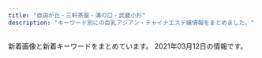 ```yaml
---
title: "自由が丘・三軒茶屋・溝の口・武蔵小杉"
description: "キーワード別にの巨乳アジアン・チャイナエステ嬢情報をまとめました。"
---
```


新着画像と新着キーワードをまとめています。
2021年03月12日の情報です。

<DmmAffiliateIns />
<KeywordTable
  shops={
    [
    {
        "station": "\u4e8c\u5b50\u7389\u5ddd\u99c5\u897f\u53e3",
        "name": "\u697d\u3057\u3044",
        "keywords": {
            "88": 2,
            "E": 10,
            "D": 17,
            "82": 3,
            "86": 6,
            "84": 2,
            "C": 6,
            "87": 7,
            "83": 3,
            "85": 7,
            "89": 2,
            "93": 1
        },
        "url": "http://tanoshii.jpn.mn/",
        "img_links": [
            "http://tanoshii.jpn.mn/photos/sites/76/2020/05/2020051702012070.jpg",
            "http://tanoshii.jpn.mn/photos/sites/76/2019/12/2019121409132124.jpg",
            "http://tanoshii.jpn.mn/photos/sites/76/2020/04/2020041703571830.jpg",
            "http://tanoshii.jpn.mn/images/top_slider01.jpg",
            "http://tanoshii.jpn.mn/images/link_nav03.jpg",
            "http://tanoshii.jpn.mn/images/info1.jpg",
            "http://tanoshii.jpn.mn/images/link_nav07.jpg",
            "http://tanoshii.jpn.mn/photos/sites/76/2020/12/202012240922577.jpg",
            "http://tanoshii.jpn.mn/images/side_link.jpg",
            "http://tanoshii.jpn.mn/photos/sites/76/2021/02/2021022603355371.jpg",
            "http://tanoshii.jpn.mn/photos/sites/76/2020/12/2020122501502779.jpg",
            "http://tanoshii.jpn.mn/images/info3.jpg",
            "http://tanoshii.jpn.mn/photos/sites/76/2020/01/2020011207465354.jpg",
            "http://tanoshii.jpn.mn/photos/sites/76/2019/12/2019121409132141.jpg",
            "http://tanoshii.jpn.mn/photos/sites/76/2020/06/2020061605184178.jpg",
            "http://tanoshii.jpn.mn/photos/sites/76/2020/11/2020112407093420.jpg",
            "http://tanoshii.jpn.mn/photos/sites/76/2020/08/2020081201584255.jpg",
            "http://tanoshii.jpn.mn/photos/sites/76/2020/01/2020010206122496.jpg",
            "http://tanoshii.jpn.mn/photos/sites/76/2020/12/2020120904423083.jpg",
            "http://tanoshii.jpn.mn/photos/sites/76/2020/12/2020122205012857.jpg",
            "http://tanoshii.jpn.mn/photos/sites/76/2020/09/2020093003412655.jpg",
            "http://tanoshii.jpn.mn/images/top_slider02.jpg",
            "http://tanoshii.jpn.mn/photos/sites/76/2020/01/2020012603560666.jpg",
            "http://tanoshii.jpn.mn/photos/sites/76/2020/09/2020090800560727.jpg",
            "http://tanoshii.jpn.mn/photos/sites/76/2020/01/2020012603561216.jpg",
            "http://tanoshii.jpn.mn/images/top.png",
            "http://tanoshii.jpn.mn/photos/sites/76/2020/09/2020093003412015.jpg",
            "http://tanoshii.jpn.mn/photos/sites/76/2020/08/2020080507421162.jpg",
            "http://tanoshii.jpn.mn/photos/sites/76/2021/01/2021011304145677.jpg",
            "http://tanoshii.jpn.mn/photos/sites/76/2020/03/202003090333270.jpg",
            "http://tanoshii.jpn.mn/photos/sites/76/2020/11/2020111603281212.jpg",
            "http://tanoshii.jpn.mn/images/info2.jpg",
            "http://tanoshii.jpn.mn/photos/sites/76/2020/01/2020010206122380.jpg",
            "http://tanoshii.jpn.mn/photos/sites/76/2020/08/2020082903370364.jpg",
            "http://tanoshii.jpn.mn/photos/sites/76/2020/09/2020092006290275.jpg",
            "http://tanoshii.jpn.mn/photos/sites/76/2020/06/2020060701410487.jpg",
            "http://tanoshii.jpn.mn/photos/sites/76/2020/12/2020120904441346.jpg",
            "http://tanoshii.jpn.mn/images/side_tel.jpg",
            "http://tanoshii.jpn.mn/photos/sites/76/2020/03/2020032803325898.jpg",
            "http://tanoshii.jpn.mn/photos/sites/76/2020/12/2020120901212835.jpg",
            "http://tanoshii.jpn.mn/photos/sites/76/2020/05/2020051702011714.jpg",
            "http://tanoshii.jpn.mn/photos/sites/76/2021/02/2021022304124724.jpg",
            "http://tanoshii.jpn.mn/photos/sites/76/2020/11/2020112902000038.jpg",
            "http://tanoshii.jpn.mn/photos/sites/76/2020/12/202012060340027.jpg",
            "http://tanoshii.jpn.mn/photos/sites/76/2020/02/2020022603283463.jpg",
            "http://tanoshii.jpn.mn/images/link_nav05.jpg",
            "http://tanoshii.jpn.mn/images/sp_top.jpg",
            "http://tanoshii.jpn.mn/photos/sites/76/2019/12/201912280133413.jpg",
            "http://tanoshii.jpn.mn/images/link_nav06.jpg",
            "http://tanoshii.jpn.mn/images/side_mobile.jpg",
            "http://tanoshii.jpn.mn/photos/sites/76/2019/12/2019121409131966.jpg",
            "http://tanoshii.jpn.mn/photos/sites/76/2020/01/2020011710434680.jpg",
            "http://tanoshii.jpn.mn/photos/sites/76/2020/10/2020102803545189.jpg",
            "http://tanoshii.jpn.mn/photos/sites/76/2020/05/2020052603000345.jpg",
            "http://tanoshii.jpn.mn/photos/sites/76/2021/02/2021020904591631.jpg",
            "http://tanoshii.jpn.mn/photos/sites/76/2020/04/2020040401245819.jpg",
            "http://tanoshii.jpn.mn/photos/sites/76/2020/07/2020071004194210.jpg",
            "http://tanoshii.jpn.mn/photos/sites/76/2019/12/2019122801334276.jpg",
            "http://tanoshii.jpn.mn/photos/sites/76/2020/01/2020012908322311.jpg",
            "http://tanoshii.jpn.mn/photos/sites/76/2021/01/2021012605371183.jpg",
            "http://tanoshii.jpn.mn/photos/sites/76/2020/06/2020061605184059.jpg",
            "http://tanoshii.jpn.mn/photos/sites/76/2020/02/2020022603284068.jpg",
            "http://tanoshii.jpn.mn/images/link_nav04.jpg",
            "http://tanoshii.jpn.mn/photos/sites/76/2021/03/2021030906271271.jpg",
            "http://tanoshii.jpn.mn/photos/sites/76/2019/12/2019121409132447.jpg",
            "http://tanoshii.jpn.mn/photos/sites/76/2020/12/2020121807285563.jpg",
            "http://tanoshii.jpn.mn/photos/sites/76/2021/01/2021010305174759.jpg",
            "http://tanoshii.jpn.mn/photos/sites/76/2021/01/2021011304151051.jpg",
            "http://tanoshii.jpn.mn/photos/sites/76/2021/01/2021012605370415.jpg",
            "http://tanoshii.jpn.mn/images/link_nav02.jpg",
            "http://tanoshii.jpn.mn/images/link_nav01.jpg",
            "http://tanoshii.jpn.mn/photos/sites/76/2020/09/2020090307211283.jpg",
            "http://tanoshii.jpn.mn/images/ico01.png",
            "http://tanoshii.jpn.mn/photos/sites/76/2020/11/2020110307113062.jpg",
            "http://tanoshii.jpn.mn/photos/sites/76/2020/02/2020020601144618.jpg",
            "http://tanoshii.jpn.mn/photos/sites/76/2019/12/201912140913237.jpg",
            "http://tanoshii.jpn.mn/photos/sites/76/2020/07/2020071004330148.jpg",
            "http://tanoshii.jpn.mn/photos/sites/76/2020/10/2020101305315556.jpg"
        ]
    },
    {
        "img_links": [
            "http://www.gekabijin.mensest.com/images/ico01.png",
            "http://www.gekabijin.mensest.com/files/003.jpg",
            "http://www.gekabijin.mensest.com/images/top_sp_slider01.jpg",
            "http://www.gekabijin.mensest.com/images/m6.jpg",
            "http://www.gekabijin.mensest.com/files/004-02.jpg",
            "http://www.gekabijin.mensest.com/images/rsubt7.png",
            "http://www.gekabijin.mensest.com/images/pagetop.png",
            "http://www.gekabijin.mensest.com/files/004.jpg",
            "http://www.gekabijin.mensest.com/files/002-02.jpg",
            "http://www.gekabijin.mensest.com/images/rsubt6.png",
            "http://www.gekabijin.mensest.com/images/rsubt2.png",
            "http://www.gekabijin.mensest.com/images/m3.jpg",
            "http://www.gekabijin.mensest.com/files/001-02.jpg",
            "http://www.gekabijin.mensest.com/files/002.jpg",
            "http://www.gekabijin.mensest.com/images/rsubt4.png",
            "http://www.gekabijin.mensest.com/images/m2.jpg",
            "http://www.gekabijin.mensest.com/images/pic_girl01.jpg",
            "http://www.gekabijin.mensest.com/files/001.jpg",
            "http://www.gekabijin.mensest.com/images/rsubt5.png",
            "http://www.gekabijin.mensest.com/images/rsubt3.png",
            "http://www.gekabijin.mensest.com/images/m4.jpg",
            "http://www.gekabijin.mensest.com/images/m1.jpg",
            "http://www.gekabijin.mensest.com/images/rsubt1.png",
            "http://www.gekabijin.mensest.com/files/003-02.jpg"
        ],
        "station": "\u4e09\u8ed2\u8336\u5c4b\u99c5\u5317\u53e3B",
        "name": "\u6708\u4e0b\u7f8e\u4eba",
        "keywords": {
            "87": 12,
            "D": 16,
            "86": 4
        },
        "url": "http://www.gekabijin.mensest.com/"
    },
    {
        "url": "http://www.wqiowaz.site/",
        "station": "\u7528\u8cc0\u99c5\u6771\u53e3",
        "img_links": [
            "http://www.wqiowaz.site/uploads/200630/1-200630094H5294.jpg",
            "http://www.wqiowaz.site/uploads/200629/1-200629103142X4.jpg",
            "http://www.wqiowaz.site/uploads/201008/1-20100Q55522V7.jpg",
            "http://www.wqiowaz.site/uploads/201008/1-20100Q5541T55.jpg",
            "http://www.wqiowaz.site/picture/cam-01.jpg",
            "http://www.wqiowaz.site/uploads/200630/1-200630094K4325.jpg",
            "http://www.wqiowaz.site/picture/m-top003.jpg",
            "http://www.wqiowaz.site/uploads/200629/1-200629103204442.jpg",
            "http://www.wqiowaz.site/picture/m-top004.jpg",
            "http://www.wqiowaz.site/picture/foot01.jpg",
            "http://www.wqiowaz.site/picture/m-head01.jpg",
            "http://www.wqiowaz.site/uploads/201008/1-20100Q5550EL.jpg",
            "http://www.wqiowaz.site/picture/call.png",
            "http://www.wqiowaz.site/uploads/200914/1-200914164443K1.jpg",
            "http://www.wqiowaz.site/uploads/200914/1-20091416442NT.jpg",
            "http://www.wqiowaz.site/uploads/200629/1-200629103104120.jpg",
            "http://www.wqiowaz.site/uploads/201008/1-20100Q55403531.jpg"
        ],
        "keywords": {
            "D": 3,
            "86": 1,
            "F": 4,
            "94": 4,
            "84": 2
        },
        "name": "Sweet"
    },
    {
        "name": "\u685c",
        "station": "\u90fd\u7acb\u5927\u5b66\u99c5",
        "img_links": [
            "http://www.sakura.esraku.com/photo_news/upimg/508775f63081046140_0.jpg",
            "http://www.sakura.esraku.com/photo_news/upimg/921745f718627cc259_0.jpg",
            "http://www.sakura.esraku.com/files/005.jpg",
            "http://www.sakura.esraku.com/photo_news/upimg/282545f76dfd1996d7_0.jpg",
            "http://www.sakura.esraku.com/photo_news/upimg/192295fbde78dddd71_0.jpg",
            "http://www.sakura.esraku.com/files/003.jpg",
            "http://www.sakura.esraku.com/photo_news/upimg/221315f853e86bfad8_0.jpg",
            "http://www.sakura.esraku.com/images/s_staff.jpg",
            "http://www.sakura.esraku.com/images/s_link.jpg",
            "http://www.sakura.esraku.com/photo_news/upimg/5052160124f368954b_0.jpg",
            "http://www.sakura.esraku.com/files/001.jpg",
            "http://www.sakura.esraku.com/images/top.png",
            "http://www.sakura.esraku.com/files/009.jpg",
            "http://www.sakura.esraku.com/files/007.jpg",
            "http://www.sakura.esraku.com/files/012.jpg",
            "http://www.sakura.esraku.com/files/010.jpg",
            "http://www.sakura.esraku.com/files/008.jpg",
            "http://www.sakura.esraku.com/files/004.jpg",
            "http://www.sakura.esraku.com/photo_news/upimg/2782560336f9978bfe_0.jpg",
            "http://www.sakura.esraku.com/images/mobile.jpg",
            "http://www.sakura.esraku.com/files/002.jpg",
            "http://www.sakura.esraku.com/files/011.jpg",
            "http://www.sakura.esraku.com/photo_news/upimg/60714603da7cfa04c2_0.jpg",
            "http://www.sakura.esraku.com/images/lineyoyaku.jpg",
            "http://www.sakura.esraku.com/files/006.jpg"
        ],
        "url": "http://www.sakura.esraku.com/",
        "keywords": {
            "\u30bb\u30af\u30b7\u30fc": 1,
            "C": 24,
            "87": 18,
            "D": 20
        }
    },
    {
        "url": "http://www.miyuki.es-relax.info/",
        "keywords": {},
        "img_links": [
            "http://www.miyuki.es-relax.info/images/sp02.jpg",
            "http://www.miyuki.es-relax.info/images/info1.jpg",
            "http://www.miyuki.es-relax.info/images/kp01.jpg",
            "http://www.miyuki.es-relax.info/images/sp01.jpg",
            "http://www.miyuki.es-relax.info/images/sp03.jpg",
            "http://www.miyuki.es-relax.info/images/info2.jpg",
            "http://www.miyuki.es-relax.info/gals/nana1.jpg",
            "http://www.miyuki.es-relax.info/gals/yuki1.jpg",
            "http://www.miyuki.es-relax.info/images/yoyaku.png",
            "http://www.miyuki.es-relax.info/gals/yuri1.jpg",
            "http://www.miyuki.es-relax.info/images/info3.jpg",
            "http://www.miyuki.es-relax.info/images/info4.jpg"
        ],
        "name": "\u30de\u30c3\u30b5\u30fc\u30b8\u306e\u66d9",
        "station": "\u5927\u5ca1\u5c71\u99c5"
    },
    {
        "url": "http://clair.work/",
        "station": "\u5b66\u82b8\u5927\u5b66\u99c5\u897f\u53e3",
        "name": "Clair \uff5e\u30af\u30ec\u30fc\u30eb\uff5e",
        "keywords": {
            "C": 4,
            "E": 2,
            "D": 4
        },
        "img_links": [
            "http://clair.work/images/recruit/message_03.png",
            "http://clair.work/images/recruit/point_09.png",
            "http://clair.work/images/head_interior.jpg",
            "http://clair.work/images/no_image.jpg",
            "http://clair.work/images/recruit/point_06.png",
            "http://clair.work/images/trigger.jpg",
            "http://clair.work/images/icon_ranking_05.png",
            "http://clair.work/images/recruit/nagare_06.png",
            "http://clair.work/images/icon_ranking_04.png",
            "http://clair.work/images/sw_tel.png",
            "http://clair.work/images/icon_ranking_01.png",
            "http://clair.work/staff/ayaka1.jpg",
            "http://clair.work/images/recruit/nagare_03.jpg",
            "http://clair.work/images/icon_new.png",
            "http://clair.work/images/recruit/sp_mainvisual.jpg",
            "http://clair.work/images/recruit/point_05.png",
            "http://clair.work/images/icon_ranking_02.png",
            "http://clair.work/images/mainvisual_01_s.jpg",
            "http://clair.work/staff/humi1.jpg",
            "http://clair.work/staff/mayu1.jpg",
            "http://clair.work/images/recruit/point_07.png",
            "http://clair.work/images/recruit/nagare_02.jpg",
            "http://clair.work/images/recruit/nagare_01.jpg",
            "http://clair.work/images/sw_home.png",
            "http://clair.work/staff/kasumi1.jpg",
            "http://clair.work/staff/yua1.jpg",
            "http://clair.work/images/recruit/nagare_05.png",
            "http://clair.work/images/mainvisual_02.jpg",
            "http://clair.work/images/recruit/nagare_07.png",
            "http://clair.work/images/recruit/point_03.png",
            "http://clair.work/staff/humi2.jpg",
            "http://clair.work/images/mainvisual_02_s.jpg",
            "http://clair.work/images/recruit/req_03.jpg",
            "http://clair.work/images/head_therapist.jpg",
            "http://clair.work/images/recruit/point_08.png",
            "http://clair.work/images/recruit/point_04.png",
            "http://clair.work/images/mainvisual_01.jpg",
            "http://clair.work/images/icon_ranking_03.png"
        ]
    },
    {
        "name": "\u661f\u306e\u8f1d\u304d",
        "station": "\u4e09\u8ed2\u8336\u5c4b\u99c5\u5317\u53e3",
        "url": "http://kagayaki.jpn.cm/",
        "keywords": {
            "87": 2,
            "C": 17,
            "D": 6,
            "84": 1,
            "86": 5,
            "E": 1
        },
        "img_links": [
            "http://kagayaki.jpn.cm/images/room1.jpg",
            "http://kagayaki.jpn.cm/photos/sites/35/2016/08/staff3.jpg",
            "http://kagayaki.jpn.cm/images/room6.jpg",
            "http://kagayaki.jpn.cm/images/room4.jpg",
            "http://kagayaki.jpn.cm/photos/sites/35/2016/11/11.jpg",
            "http://kagayaki.jpn.cm/images/room2.jpg",
            "http://kagayaki.jpn.cm/images/end1.jpg",
            "http://kagayaki.jpn.cm/images/mobile2.jpg",
            "http://kagayaki.jpn.cm/photos/sites/35/2017/11/2017110107513579.jpg",
            "http://kagayaki.jpn.cm/photos/sites/35/2016/09/637893871729784570.jpg",
            "http://kagayaki.jpn.cm/images/girl-z2.jpg",
            "http://kagayaki.jpn.cm/photos/sites/35/2020/10/2020100418535814.jpg",
            "http://kagayaki.jpn.cm/photos/sites/35/2016/08/staff32.jpg",
            "http://kagayaki.jpn.cm/images/staff_line.png",
            "http://kagayaki.jpn.cm/images/mobile.jpg",
            "http://kagayaki.jpn.cm/images/bj3.png",
            "http://kagayaki.jpn.cm/images/top.jpg",
            "http://kagayaki.jpn.cm/images/room3.jpg",
            "http://kagayaki.jpn.cm/images/girl-z1.jpg",
            "http://kagayaki.jpn.cm/photos/sites/35/2016/11/1.jpg",
            "http://kagayaki.jpn.cm/images/room5.jpg",
            "http://kagayaki.jpn.cm/images/staff0.jpg",
            "http://kagayaki.jpn.cm/photos/sites/35/2016/11/12.jpg",
            "http://kagayaki.jpn.cm/photos/sites/35/2019/09/2019092518230998.jpg"
        ]
    },
    {
        "url": "http://chishituyop.xyz/",
        "img_links": [
            "http://chishituyop.xyz/style/images/s-bian.png",
            "http://chishituyop.xyz/style/images/t4.jpg",
            "http://chishituyop.xyz/style/images/index-miru_06.jpg",
            "http://chishituyop.xyz/style/images/nav2-sta.png",
            "http://chishituyop.xyz/style/images/t3.png",
            "http://chishituyop.xyz/style/images/index-miru_03.jpg",
            "http://chishituyop.xyz/style/images/index-miru_18.jpg",
            "http://chishituyop.xyz/style/images/t6.jpg",
            "http://chishituyop.xyz/uploads/210224/1-210224121531U8.jpg",
            "http://chishituyop.xyz/style/images/sys.jpg",
            "http://chishituyop.xyz/uploads/201229/1-201229152000Y5.jpg",
            "http://chishituyop.xyz/uploads/210224/1-21022412150a42.jpg",
            "http://chishituyop.xyz/style/images/t2.png",
            "http://chishituyop.xyz/uploads/210224/1-210224121444548.jpg",
            "http://chishituyop.xyz/style/images/nav-sys.jpg"
        ],
        "name": "\u8d64\u30d0\u30e9",
        "keywords": {},
        "station": "\u4e8c\u5b50\u7389\u5ddd\u99c5\u897f\u53e3"
    },
    {
        "url": "http://www.jojo.mensnv.com/",
        "station": "\u4e09\u8ed2\u8336\u5c4b\u99c5\u5357\u53e3",
        "img_links": [
            "http://www.jojo.mensnv.com/files/013.jpg",
            "http://www.jojo.mensnv.com/images/showCover.png",
            "http://www.jojo.mensnv.com/files/007-02.jpg",
            "http://www.jojo.mensnv.com/files/009-03.jpg",
            "http://www.jojo.mensnv.com/images/slider/02.jpg",
            "http://www.jojo.mensnv.com/files/003.jpg",
            "http://www.jojo.mensnv.com/files/001-03.jpg",
            "http://www.jojo.mensnv.com/files/002.jpg",
            "http://www.jojo.mensnv.com/files/006.jpg",
            "http://www.jojo.mensnv.com/files/007-03.jpg",
            "http://www.jojo.mensnv.com/files/004.jpg",
            "http://www.jojo.mensnv.com/files/012-03.jpg",
            "http://www.jojo.mensnv.com/files/001.jpg",
            "http://www.jojo.mensnv.com/files/002-02.jpg",
            "http://www.jojo.mensnv.com/images/mobile.jpg",
            "http://www.jojo.mensnv.com/files/002-03.jpg",
            "http://www.jojo.mensnv.com/images/coverGirlParts.png",
            "http://www.jojo.mensnv.com/files/006-02.jpg",
            "http://www.jojo.mensnv.com/files/005-02.jpg",
            "http://www.jojo.mensnv.com/files/009-02.jpg",
            "http://www.jojo.mensnv.com/files/003-03.jpg",
            "http://www.jojo.mensnv.com/files/011-02.jpg",
            "http://www.jojo.mensnv.com/files/011-03.jpg",
            "http://www.jojo.mensnv.com/files/011.jpg",
            "http://www.jojo.mensnv.com/files/007.jpg",
            "http://www.jojo.mensnv.com/files/014-03.jpg",
            "http://www.jojo.mensnv.com/files/009.jpg",
            "http://www.jojo.mensnv.com/files/006-03.jpg",
            "http://www.jojo.mensnv.com/files/005-03.jpg",
            "http://www.jojo.mensnv.com/files/013-02.jpg",
            "http://www.jojo.mensnv.com/files/010.jpg",
            "http://www.jojo.mensnv.com/files/010-02.jpg",
            "http://www.jojo.mensnv.com/images/tel.png",
            "http://www.jojo.mensnv.com/images/slider/03.jpg",
            "http://www.jojo.mensnv.com/files/012-02.jpg",
            "http://www.jojo.mensnv.com/files/014-02.jpg",
            "http://www.jojo.mensnv.com/files/005.jpg",
            "http://www.jojo.mensnv.com/images/backlistbtn.png",
            "http://www.jojo.mensnv.com/files/003-02.jpg",
            "http://www.jojo.mensnv.com/images/slider/01.jpg",
            "http://www.jojo.mensnv.com/files/001-02.jpg",
            "http://www.jojo.mensnv.com/files/012.jpg",
            "http://www.jojo.mensnv.com/files/013-03.jpg",
            "http://www.jojo.mensnv.com/files/004-02.jpg",
            "http://www.jojo.mensnv.com/files/014.jpg",
            "http://www.jojo.mensnv.com/files/004-03.jpg",
            "http://www.jojo.mensnv.com/files/010-03.jpg"
        ],
        "name": "JoJo",
        "keywords": {
            "88": 3,
            "\u30bb\u30af\u30b7\u30fc": 1,
            "84": 6,
            "C": 3,
            "D": 18,
            "85": 9,
            "86": 12
        }
    },
    {
        "station": "\u4e09\u8ed2\u8336\u5c4b\u99c5\u5357\u53e3",
        "keywords": {
            "91": 8,
            "86": 8,
            "87": 8,
            "E": 8,
            "D": 32,
            "88": 8,
            "85": 8
        },
        "img_links": [
            "http://www.esthe.esraku.com/files/004.jpg",
            "http://www.esthe.esraku.com/files/005.jpg",
            "http://www.esthe.esraku.com/images/m6.jpg",
            "http://www.esthe.esraku.com/files/002.jpg",
            "http://www.esthe.esraku.com/images/m2.jpg",
            "http://www.esthe.esraku.com/images/m1.jpg",
            "http://www.esthe.esraku.com/images/m4.jpg",
            "http://www.esthe.esraku.com/images/slider-img001.jpg",
            "http://www.esthe.esraku.com/files/001.jpg",
            "http://www.esthe.esraku.com/files/003.jpg",
            "http://www.esthe.esraku.com/images/s_top_therapist.png",
            "http://www.esthe.esraku.com/images/s_pickup.png",
            "http://www.esthe.esraku.com/images/s_message.png",
            "http://www.esthe.esraku.com/images/m3.jpg",
            "http://www.esthe.esraku.com/images/slider-img002.jpg",
            "http://www.esthe.esraku.com/images/s_news.png"
        ],
        "name": "\u53f0\u6e7e\u30a8\u30b9\u30c6",
        "url": "http://www.esthe.esraku.com/"
    },
    {
        "img_links": [
            "http://ms-shinraku.com/staff/kanako/01.jpg",
            "http://ms-shinraku.com/staff/yuki/01.jpg",
            "http://ms-shinraku.com/staff/mari/01.jpg",
            "http://ms-shinraku.com/pic/head.jpg",
            "http://ms-shinraku.com/staff/ran/01.jpg",
            "http://ms-shinraku.com/i/files/homeimg.jpg",
            "http://ms-shinraku.com/pic/topimg1.jpg",
            "http://ms-shinraku.com/staff/momoka/01.jpg",
            "http://ms-shinraku.com/staff/ayumi/01.jpg",
            "http://ms-shinraku.com/img/foot.png",
            "http://ms-shinraku.com/pic/topimg2.jpg",
            "http://ms-shinraku.com/img/ttl_staff.png"
        ],
        "url": "http://ms-shinraku.com/",
        "keywords": {
            "C": 2
        },
        "name": "\u5fc3\u697d",
        "station": "\u5b66\u82b8\u5927\u5b66\u99c5\u6771\u53e3"
    },
    {
        "img_links": [
            "http://www.brilliance.mesthe.com/files/001-02.jpg",
            "http://www.brilliance.mesthe.com/images/service.png",
            "http://www.brilliance.mesthe.com/images/infotiao1.jpg",
            "http://www.brilliance.mesthe.com/images/main_top.png",
            "http://www.brilliance.mesthe.com/files/002.jpg",
            "http://www.brilliance.mesthe.com/images/s2.jpg",
            "http://www.brilliance.mesthe.com/files/003-03.jpg",
            "http://www.brilliance.mesthe.com/files/003.jpg",
            "http://www.brilliance.mesthe.com/files/004.jpg",
            "http://www.brilliance.mesthe.com/files/001-03.jpg",
            "http://www.brilliance.mesthe.com/files/004-03.jpg",
            "http://www.brilliance.mesthe.com/images/shop/shop03.jpg",
            "http://www.brilliance.mesthe.com/images/xian.png",
            "http://www.brilliance.mesthe.com/files/005-03.jpg",
            "http://www.brilliance.mesthe.com/images/main_bottom.png",
            "http://www.brilliance.mesthe.com/images/new3.png",
            "http://www.brilliance.mesthe.com/images/tel.png",
            "http://www.brilliance.mesthe.com/images/new1.png",
            "http://www.brilliance.mesthe.com/images/zi_staff.png",
            "http://www.brilliance.mesthe.com/files/003-02.jpg",
            "http://www.brilliance.mesthe.com/images/s1.jpg",
            "http://www.brilliance.mesthe.com/images/s3.jpg",
            "http://www.brilliance.mesthe.com/files/001.jpg",
            "http://www.brilliance.mesthe.com/images/shop/shop02.jpg",
            "http://www.brilliance.mesthe.com/images/zi_massage.png",
            "http://www.brilliance.mesthe.com/files/005.jpg",
            "http://www.brilliance.mesthe.com/files/002-03.jpg",
            "http://www.brilliance.mesthe.com/files/002-02.jpg",
            "http://www.brilliance.mesthe.com/images/maga.jpg",
            "http://www.brilliance.mesthe.com/images/shop/shop04.jpg",
            "http://www.brilliance.mesthe.com/images/pick.png",
            "http://www.brilliance.mesthe.com/files/004-02.jpg",
            "http://www.brilliance.mesthe.com/files/005-02.jpg",
            "http://www.brilliance.mesthe.com/images/shop/shop01.jpg"
        ],
        "url": "http://www.brilliance.mesthe.com/",
        "station": "\u4e09\u8ed2\u8336\u5c4b\u99c5\u4e16\u7530\u8c37\u901a\u308a\u53e3",
        "keywords": {
            "86": 2,
            "85": 2,
            "D": 3,
            "87": 1,
            "C": 2
        },
        "name": "\u30d6\u30ea\u30ea\u30a2\u30f3\u30b9"
    },
    {
        "url": "http://treat-msg.com/",
        "img_links": [
            "http://treat-msg.com/img/access/road3.jpg",
            "http://treat-msg.com/staff/rumi/01mb.jpg",
            "http://treat-msg.com/staff/miyo/01.jpg",
            "http://treat-msg.com/staff/rumi/01.jpg",
            "http://treat-msg.com/img/access/road2.jpg",
            "http://treat-msg.com/staff/saki/01.jpg",
            "http://treat-msg.com/img/access/road6.jpg",
            "http://treat-msg.com/staff/mei/01mb.jpg",
            "http://treat-msg.com/staff/kaori/01mb.jpg",
            "http://treat-msg.com/img/shop/msg.png",
            "http://treat-msg.com/img/head.png",
            "http://treat-msg.com/staff/saki/01mb.jpg",
            "http://treat-msg.com/staff/kaori/01.jpg",
            "http://treat-msg.com/img/ttl_staff.jpg",
            "http://treat-msg.com/img/access/roaddm.png",
            "http://treat-msg.com/staff/noa/01mb.jpg",
            "http://treat-msg.com/pic/corona.jpg",
            "http://treat-msg.com/staff/riri/01.jpg",
            "http://treat-msg.com/img/access/road5.jpg",
            "http://treat-msg.com/staff/miyo/01mb.jpg",
            "http://treat-msg.com/staff/noa/01.jpg",
            "http://treat-msg.com/staff/chinatu/01.jpg",
            "http://treat-msg.com/img/mainhd.jpg",
            "http://treat-msg.com/img/access/road1.jpg",
            "http://treat-msg.com/img/foot.png",
            "http://treat-msg.com/img/access/road4.jpg",
            "http://treat-msg.com/staff/chinatu/01mb.jpg",
            "http://treat-msg.com/img/mainft.jpg",
            "http://treat-msg.com/staff/riri/01mb.jpg",
            "http://treat-msg.com/staff/mei/01.jpg"
        ],
        "keywords": {},
        "name": "\u5b89\u5fc3\u5802",
        "station": "\u99d2\u6ca2\u5927\u5b66\u99c5\u99d2\u6ca2\u516c\u5712\u53e3"
    },
    {
        "station": "\u81ea\u7531\u304c\u4e18\u99c5\u5317\u53e3",
        "keywords": {},
        "url": "http://www.es-flower.link/",
        "name": "\u6625\u306e\u604b",
        "img_links": [
            "http://www.es-flower.link/images/int2.png",
            "http://www.es-flower.link/img/yume1.jpg",
            "http://www.es-flower.link/images/interior_t.jpg",
            "http://www.es-flower.link/sp/images/2.jpg",
            "http://www.es-flower.link/images/1.jpg",
            "http://www.es-flower.link/sp/images/staff_t.jpg",
            "http://www.es-flower.link/images/mobile.jpg",
            "http://www.es-flower.link/sp/images/int2.jpg",
            "http://www.es-flower.link/img/koyuki1.jpg",
            "http://www.es-flower.link/images/sys.png",
            "http://www.es-flower.link/sp/images/time.jpg",
            "http://www.es-flower.link/sp/images/news.jpg",
            "http://www.es-flower.link/images/sm.jpg",
            "http://www.es-flower.link/images/2.jpg",
            "http://www.es-flower.link/sp/images/1.jpg",
            "http://www.es-flower.link/sp/images/sys1.jpg",
            "http://www.es-flower.link/sp/images/pc.jpg",
            "http://www.es-flower.link/sp/images/head.png",
            "http://www.es-flower.link/sp/images/top.jpg",
            "http://www.es-flower.link/images/4.jpg",
            "http://www.es-flower.link/sp/images/int1.jpg",
            "http://www.es-flower.link/img/mizuki1.jpg",
            "http://www.es-flower.link/images/3.jpg",
            "http://www.es-flower.link/images/news.jpg",
            "http://www.es-flower.link/sp/images/sisu_t.jpg",
            "http://www.es-flower.link/sp/images/tel.jpg",
            "http://www.es-flower.link/sp/img/yume1.jpg",
            "http://www.es-flower.link/images/6.jpg",
            "http://www.es-flower.link/sp/images/newsb.png",
            "http://www.es-flower.link/sp/img/mizuki1.jpg",
            "http://www.es-flower.link/sp/images/sisu.jpg",
            "http://www.es-flower.link/images/ta.jpg",
            "http://www.es-flower.link/sp/images/5.jpg",
            "http://www.es-flower.link/images/5.jpg",
            "http://www.es-flower.link/sp/images/ac1.jpg",
            "http://www.es-flower.link/images/staff_t.jpg",
            "http://www.es-flower.link/sp/images/3.jpg",
            "http://www.es-flower.link/sp/menu/staff.jpg",
            "http://www.es-flower.link/sp/images/sys2.jpg",
            "http://www.es-flower.link/sp/images/footer.jpg",
            "http://www.es-flower.link/images/int1.png",
            "http://www.es-flower.link/img/arisa1.jpg",
            "http://www.es-flower.link/img/nene1.jpg",
            "http://www.es-flower.link/sp/images/rec2.jpg",
            "http://www.es-flower.link/sp/img/koyuki1.jpg",
            "http://www.es-flower.link/sp/menu/top.jpg",
            "http://www.es-flower.link/sp/images/rec1.jpg",
            "http://www.es-flower.link/sp/images/interior_t.jpg",
            "http://www.es-flower.link/sp/menu/interior.jpg",
            "http://www.es-flower.link/sp/images/sys3.jpg",
            "http://www.es-flower.link/images/rec1.png",
            "http://www.es-flower.link/images/info.jpg",
            "http://www.es-flower.link/sp/images/6.jpg",
            "http://www.es-flower.link/sp/img/arisa1.jpg",
            "http://www.es-flower.link/sp/img/nene1.jpg",
            "http://www.es-flower.link/images/head.jpg",
            "http://www.es-flower.link/sp/images/4.jpg",
            "http://www.es-flower.link/sp/img/huyumi1.jpg",
            "http://www.es-flower.link/img/huyumi1.jpg",
            "http://www.es-flower.link/images/rec2.jpg",
            "http://www.es-flower.link/sp/images/rec3.jpg"
        ]
    },
    {
        "keywords": {},
        "img_links": [],
        "url": "https://fy.uouono.com",
        "station": "\u4e8c\u5b50\u7389\u5ddd\u99c5",
        "name": "For You"
    },
    {
        "name": "\u30d6\u30eb\u30fc\u30d9\u30ea\u30fc",
        "img_links": [
            "http://b-berry.work/images/2.jpg",
            "http://b-berry.work/images/news.jpg",
            "http://b-berry.work/images/3.jpg",
            "http://b-berry.work/images/tg.jpg",
            "http://b-berry.work/images/sys.jpg",
            "http://b-berry.work/images/rec1.jpg",
            "http://b-berry.work/images/interior_t.jpg",
            "http://b-berry.work/images/int1.jpg",
            "http://b-berry.work/images/ac1.jpg",
            "http://b-berry.work/images/ac2.jpg",
            "http://b-berry.work/staff/yuri.jpg",
            "http://b-berry.work/images/head.jpg",
            "http://b-berry.work/images/int2.jpg",
            "http://b-berry.work/staff/mona.jpg",
            "http://b-berry.work/staff/maya.jpg",
            "http://b-berry.work/img/maya1.jpg",
            "http://b-berry.work/images/staff_t.jpg",
            "http://b-berry.work/img/yuri1.jpg",
            "http://b-berry.work/images/rec2.jpg",
            "http://b-berry.work/images/1.jpg",
            "http://b-berry.work/images/s1.png",
            "http://b-berry.work/img/mona1.jpg"
        ],
        "keywords": {},
        "url": "http://b-berry.work/",
        "station": "\u81ea\u7531\u304c\u4e18\u99c5\u5317\u53e3"
    },
    {
        "station": "\u4e8c\u5b50\u7389\u5ddd\u99c5\u897f\u53e3",
        "keywords": {
            "E": 2,
            "89": 1,
            "88": 1,
            "92": 1,
            "D": 1
        },
        "img_links": [
            "http://pink.estheya.com/css/staff/staff01.jpg",
            "http://pink.estheya.com/css/osusume02.jpg",
            "http://pink.estheya.com/css/nav/nav-001.jpg",
            "http://pink.estheya.com/css/nav/nav-003.jpg",
            "http://pink.estheya.com/css/top-right002.jpg",
            "http://pink.estheya.com/css/foot-tel.png",
            "http://pink.estheya.com/css/nav/nav-005.jpg",
            "http://pink.estheya.com/css/nav/nav-002.jpg",
            "http://pink.estheya.com/css/nav/nav-006.jpg",
            "http://pink.estheya.com/css/baner.jpg",
            "http://pink.estheya.com/css/01.jpg",
            "http://pink.estheya.com/css/head01.jpg",
            "http://pink.estheya.com/css/head.jpg",
            "http://pink.estheya.com/css/nav/nav-004.jpg",
            "http://pink.estheya.com/css/staff/staff03.jpg",
            "http://pink.estheya.com/css/staff/staff02.jpg"
        ],
        "url": "http://pink.estheya.com/",
        "name": "Pink Girl"
    },
    {
        "url": "http://in-esthe.com/you/",
        "name": "\u60a0",
        "keywords": {},
        "img_links": [
            "http://in-esthe.com/you/images/botton.jpg",
            "http://in-esthe.com/you/images/r-1.jpg",
            "http://in-esthe.com/you/images/fla.jpg",
            "http://in-esthe.com/you/images/p-11.jpg",
            "http://in-esthe.com/you/images/p-9.jpg",
            "http://in-esthe.com/you/images/p-10.jpg",
            "http://in-esthe.com/you/images/p-3.jpg",
            "http://in-esthe.com/you/images/p-7.jpg",
            "http://in-esthe.com/you/images/p-0.jpg",
            "http://in-esthe.com/you/images/p-8.jpg",
            "http://in-esthe.com/you/images/p-4.jpg",
            "http://cdn.dino-es.com/images/logo/468x60DinoEs.png",
            "http://in-esthe.com/you/images/p-5.jpg",
            "http://in-esthe.com/you/images/mo.png",
            "http://in-esthe.com/you/images/r-2.jpg"
        ],
        "station": "\u5b66\u82b8\u5927\u5b66\u99c5\u6771\u53e3"
    },
    {
        "img_links": [
            "http://ms-rlx.com/staff/milk/01mb.jpg",
            "http://ms-rlx.com/img/youtube.jpg",
            "http://ms-rlx.com/img/ttl_concept.png",
            "http://ms-rlx.com/staff/momo/01.jpg",
            "http://ms-rlx.com/img/ttl_rec.png",
            "http://ms-rlx.com/staff/ringo/01.jpg",
            "http://ms-rlx.com/img/ttl_staff.png",
            "http://ms-rlx.com/staff/sachan/01mb.jpg",
            "http://ms-rlx.com/staff/ruri/01.jpg",
            "http://ms-rlx.com/staff/milk/01.jpg",
            "http://ms-rlx.com/staff/sachan/01.jpg",
            "http://ms-rlx.com/staff/ringo/01mb.jpg",
            "http://ms-rlx.com/staff/momo/01mb.jpg",
            "http://ms-rlx.com/img/att.png",
            "http://ms-rlx.com/img/ttl_mobile.png",
            "http://ms-rlx.com/i/files/homeimg.jpg",
            "http://ms-rlx.com/pic/head.png",
            "http://ms-rlx.com/img/access/road02.jpg",
            "http://ms-rlx.com/img/access/road03.jpg",
            "http://ms-rlx.com/img/access/road01.jpg",
            "http://ms-rlx.com/img/ttl_tnew.png",
            "http://ms-rlx.com/staff/ruri/01mb.jpg",
            "http://ms-rlx.com/img/msgbtn.png"
        ],
        "station": "\u81ea\u7531\u304c\u4e18\u99c5\u5357\u53e3",
        "keywords": {
            "C": 14
        },
        "url": "http://ms-rlx.com/",
        "name": "\u697d\u697d\u5c4b"
    },
    {
        "img_links": [
            "http://www.annex-jp.info/i/img/mayumi.jpg",
            "http://www.annex-jp.info/i/img/sayuri.jpg",
            "http://annex-jp.info/images/mayumi.jpg",
            "http://annex-jp.info/images/yoho.jpg",
            "http://www.annex-jp.info/i/img/yoho.jpg",
            "http://annex-jp.info/images/sayuri.jpg",
            "http://www.annex-jp.info/i/img/nana.jpg",
            "http://annex-jp.info/images/riri.jpg",
            "http://annex-jp.info/images/info.png",
            "http://annex-jp.info/images/nana.jpg",
            "http://www.annex-jp.info/i/img/riri.jpg",
            "http://www.annex-jp.info/i/img/mari.jpg",
            "http://annex-jp.info/images/mari.jpg",
            "http://annex-jp.info/images/kp-info.jpg"
        ],
        "url": "http://annex-jp.info/",
        "keywords": {},
        "name": "\u305f\u3093\u307d\u307d",
        "station": "\u81ea\u7531\u304c\u4e18\u99c5\u5317\u53e3"
    }
]
}
/>
<DmmAffiliateScript />
